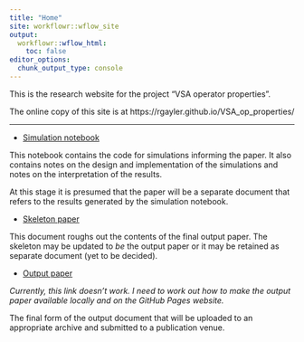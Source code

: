 ```yaml
---
title: "Home"
site: workflowr::wflow_site
output:
  workflowr::wflow_html:
    toc: false
editor_options:
  chunk_output_type: console
---
```


This is the research website for the project "VSA operator properties".

The online copy of this site is at https://rgayler.github.io/VSA_op_properties/

---

* [Simulation notebook](simulation.html)

This notebook contains the code for simulations informing the paper.
It also contains notes on the design and implementation of the simulations
and notes on the interpretation of the results.

At this stage it is presumed that the paper will be a separate document
that refers to the results generated by the simulation notebook.

* [Skeleton paper](skeleton.html)

This document roughs out the contents of the final output paper.
The skeleton may be updated to *be* the output paper
or it may be retained as separate document
(yet to be decided).

* [Output paper](../paper/paper.pdf)

*Currently, this link doesn't work.
I need to work out how to make the output paper available locally and on the GitHub Pages website.*

The final form of the output document
that will be uploaded to an appropriate archive
and submitted to a publication venue.
